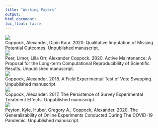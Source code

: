 ```yaml
---
title: "Working Papers"
output:
html_document:
toc_float: false
---
```

<!--html_preserve-->
<div class="band full">
<div class="bandContent gallerySection">
<div class="galleryItems"> 

<div class="galleryItem">
<a href="coppock_kaur_2020.html"> <img class="galleryItemImage" src="card_figures/coppock_kaur_2020_card.png"/> </a>
<div class="galleryItemDescription"> Coppock, Alexander, Dipin Kaur. 2020. Qualitative Imputation of Missing Potential Outcomes. Unpublished manuscript. </div>
</div>
<div class="galleryItem">
<a href="peer_orr_coppock_2020.html"> <img class="galleryItemImage" src="card_figures/peer_orr_coppock_2020_card.png"/> </a>
<div class="galleryItemDescription"> Peer, Limor, Lilla Orr, Alexander Coppock. 2020. Active Maintenance: A Proposal for the Long-term Computational Reproducibility of Scientific Results. Unpublished manuscript. </div>
</div>
<div class="galleryItem">
<a href="coppock_2018.html"> <img class="galleryItemImage" src="card_figures/coppock_2018_card.png"/> </a>
<div class="galleryItemDescription"> Coppock, Alexander. 2018. A Field Experimental Test of Vote Swapping. Unpublished manuscript. </div>
</div>
<div class="galleryItem">
<a href="coppock_2017b.html"> <img class="galleryItemImage" src="card_figures/coppock_2017b_card.png"/> </a>
<div class="galleryItemDescription"> Coppock, Alexander. 2017. The Persistence of Survey Experimental Treatment Effects. Unpublished manuscript. </div>
</div>
<div class="galleryItem">
<a href="peyton_huber_coppock_2020.html"> <img class="galleryItemImage" src="card_figures/peyton_huber_coppock_2020_card.png"/> </a>
<div class="galleryItemDescription"> Peyton, Kyle, Huber, Gregory A., Coppock, Alexander. 2020. The Generalizability of Online Experiments Conducted During The COVID-19 Pandemic. Unpublished manuscript. </div>
</div>
</div>
</div>
<!--/html_preserve-->